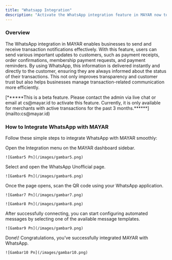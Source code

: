 ```yaml
---
title: "Whatsapp Integration"
description: "Activate the WhatsApp integration feature in MAYAR now to ensure your customers receive transaction notifications quickly and efficiently—boosting their satisfaction and trust in your service."
---
```


### Overview

The WhatsApp integration in MAYAR enables businesses to send and receive transaction notifications effectively. With this feature, users can send various important updates to customers, such as payment receipts, order confirmations, membership payment requests, and payment reminders. By using WhatsApp, this information is delivered instantly and directly to the customer, ensuring they are always informed about the status of their transactions. This not only improves transparency and customer trust but also helps businesses manage transaction-related communication more efficiently.

<Note>
  [******This is a beta feature. Please contact the admin via live chat or email at cs@mayar.id to activate this feature. Currently, it is only available for merchants with active transactions for the past 3 months.******](mailto:cs@mayar.id)
</Note>

### How to Integrate WhatsApp with MAYAR

Follow these simple steps to integrate WhatsApp with MAYAR smoothly:

<Steps>
  <Step title="Open the Integration Menu">
    Open the Integration menu on the MAYAR dashboard sidebar.

    ![Gambar5 Pn](/images/gambar5.png)
  </Step>
  <Step title="Select WhatsApp Unofficial Page">
    Select and open the WhatsApp Unofficial page.

    ![Gambar6 Pn](/images/gambar6.png)
  </Step>
  <Step title="Scan the QR Code">
    Once the page opens, scan the QR code using your WhatsApp application.

    ![Gambar7 Pn](/images/gambar7.png)

    ![Gambar8 Pn](/images/gambar8.png)
  </Step>
  <Step title="Configure Automated Messages">
    After successfully connecting, you can start configuring automated messages by selecting one of the available message templates.

    ![Gambar9 Pn](/images/gambar9.png)
  </Step>
  <Step title="Done!">
    Done\! Congratulations, you’ve successfully integrated MAYAR with WhatsApp.

    ![Gambar10 Pn](/images/gambar10.png)
  </Step>
</Steps>